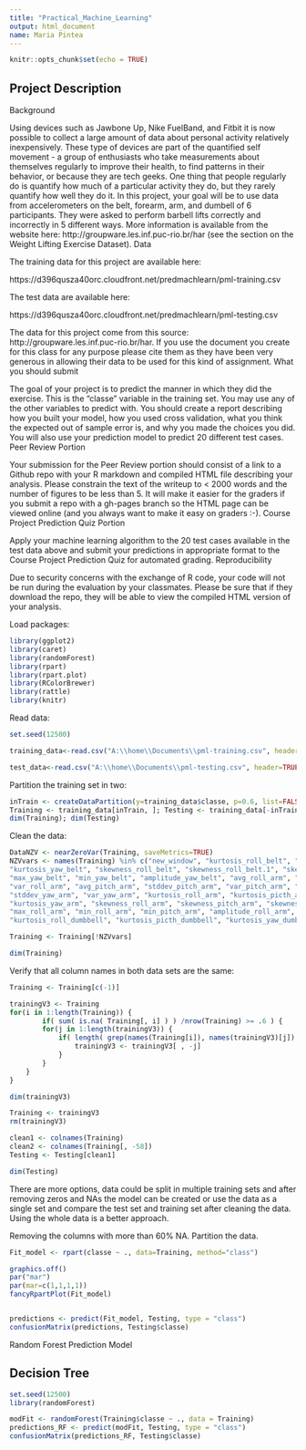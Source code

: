 ---
title: "Practical_Machine_Learning"
output: html_document
name: Maria Pintea
---

```{r setup, include=FALSE}
knitr::opts_chunk$set(echo = TRUE)
```

## Project Description

Background

Using devices such as Jawbone Up, Nike FuelBand, and Fitbit it is now possible to collect a large amount of data about personal activity relatively inexpensively. These type of devices are part of the quantified self movement - a group of enthusiasts who take measurements about themselves regularly to improve their health, to find patterns in their behavior, or because they are tech geeks. One thing that people regularly do is quantify how much of a particular activity they do, but they rarely quantify how well they do it. In this project, your goal will be to use data from accelerometers on the belt, forearm, arm, and dumbell of 6 participants. They were asked to perform barbell lifts correctly and incorrectly in 5 different ways. More information is available from the website here: http://groupware.les.inf.puc-rio.br/har (see the section on the Weight Lifting Exercise Dataset).
Data

The training data for this project are available here:

https://d396qusza40orc.cloudfront.net/predmachlearn/pml-training.csv

The test data are available here:

https://d396qusza40orc.cloudfront.net/predmachlearn/pml-testing.csv

The data for this project come from this source: http://groupware.les.inf.puc-rio.br/har. If you use the document you create for this class for any purpose please cite them as they have been very generous in allowing their data to be used for this kind of assignment.
What you should submit

The goal of your project is to predict the manner in which they did the exercise. This is the "classe" variable in the training set. You may use any of the other variables to predict with. You should create a report describing how you built your model, how you used cross validation, what you think the expected out of sample error is, and why you made the choices you did. You will also use your prediction model to predict 20 different test cases.
Peer Review Portion

Your submission for the Peer Review portion should consist of a link to a Github repo with your R markdown and compiled HTML file describing your analysis. Please constrain the text of the writeup to < 2000 words and the number of figures to be less than 5. It will make it easier for the graders if you submit a repo with a gh-pages branch so the HTML page can be viewed online (and you always want to make it easy on graders :-).
Course Project Prediction Quiz Portion

Apply your machine learning algorithm to the 20 test cases available in the test data above and submit your predictions in appropriate format to the Course Project Prediction Quiz for automated grading.
Reproducibility

Due to security concerns with the exchange of R code, your code will not be run during the evaluation by your classmates. Please be sure that if they download the repo, they will be able to view the compiled HTML version of your analysis. 

Load packages:

```{r}

library(ggplot2)
library(caret)
library(randomForest)
library(rpart)
library(rpart.plot)
library(RColorBrewer)
library(rattle)
library(knitr)

```

Read data:

```{r}
set.seed(12500)

training_data<-read.csv("A:\\home\\Documents\\pml-training.csv", header=TRUE, na.strings=c("NA", "NAN", "", "#DIV/0!"))

test_data<-read.csv("A:\\home\\Documents\\pml-testing.csv", header=TRUE, na.strings=c("NA", "NAN", "", "#DIV/0!"))

```

Partition the training set in two:

```{r}

inTrain <- createDataPartition(y=training_data$classe, p=0.6, list=FALSE)
Training <- training_data[inTrain, ]; Testing <- training_data[-inTrain, ]
dim(Training); dim(Testing)

```

Clean the data:

```{r}

DataNZV <- nearZeroVar(Training, saveMetrics=TRUE)
NZVvars <- names(Training) %in% c("new_window", "kurtosis_roll_belt", "kurtosis_picth_belt",
"kurtosis_yaw_belt", "skewness_roll_belt", "skewness_roll_belt.1", "skewness_yaw_belt",
"max_yaw_belt", "min_yaw_belt", "amplitude_yaw_belt", "avg_roll_arm", "stddev_roll_arm",
"var_roll_arm", "avg_pitch_arm", "stddev_pitch_arm", "var_pitch_arm", "avg_yaw_arm",
"stddev_yaw_arm", "var_yaw_arm", "kurtosis_roll_arm", "kurtosis_picth_arm",
"kurtosis_yaw_arm", "skewness_roll_arm", "skewness_pitch_arm", "skewness_yaw_arm",
"max_roll_arm", "min_roll_arm", "min_pitch_arm", "amplitude_roll_arm", "amplitude_pitch_arm",
"kurtosis_roll_dumbbell", "kurtosis_picth_dumbbell", "kurtosis_yaw_dumbbell", "skewness_roll_dumbbell", "skewness_pitch_dumbbell", "skewness_yaw_dumbbell", "max_yaw_dumbbell", "min_yaw_dumbbell", "amplitude_yaw_dumbbell", "kurtosis_roll_forearm", "kurtosis_picth_forearm", "kurtosis_yaw_forearm", "skewness_roll_forearm", "skewness_pitch_forearm", "skewness_yaw_forearm", "max_roll_forearm", "max_yaw_forearm", "min_roll_forearm", "min_yaw_forearm", "amplitude_roll_forearm", "amplitude_yaw_forearm", "avg_roll_forearm", "stddev_roll_forearm", "var_roll_forearm", "avg_pitch_forearm", "stddev_pitch_forearm", "var_pitch_forearm", "avg_yaw_forearm", "stddev_yaw_forearm", "var_yaw_forearm")

Training <- Training[!NZVvars]

dim(Training)


```

Verify that all column names in both data sets are the same:

```{r}

Training <- Training[c(-1)]

trainingV3 <- Training 
for(i in 1:length(Training)) { 
        if( sum( is.na( Training[, i] ) ) /nrow(Training) >= .6 ) {  
        for(j in 1:length(trainingV3)) {
            if( length( grep(names(Training[i]), names(trainingV3)[j]) ) ==1)  {  
                trainingV3 <- trainingV3[ , -j] 
            }   
        } 
    }
}

dim(trainingV3)

Training <- trainingV3
rm(trainingV3)

clean1 <- colnames(Training)
clean2 <- colnames(Training[, -58]) 
Testing <- Testing[clean1]

dim(Testing)

```


There are more options, data could be split in multiple training sets and after removing zeros and NAs the model can be created or use the data as a single set and compare the test set and training set after cleaning the data.
Using the whole data is a better approach.

Removing the columns with more than 60% NA. Partition the data.

```{r}

Fit_model <- rpart(classe ~ ., data=Training, method="class")

graphics.off() 
par("mar") 
par(mar=c(1,1,1,1))
fancyRpartPlot(Fit_model)


predictions <- predict(Fit_model, Testing, type = "class")
confusionMatrix(predictions, Testing$classe)

```


Random Forest Prediction Model

## Decision Tree

```{r}
set.seed(12500)
library(randomForest)

modFit <- randomForest(Training$classe ~ ., data = Training)
predictions_RF <- predict(modFit, Testing, type = "class")
confusionMatrix(predictions_RF, Testing$classe)


```


